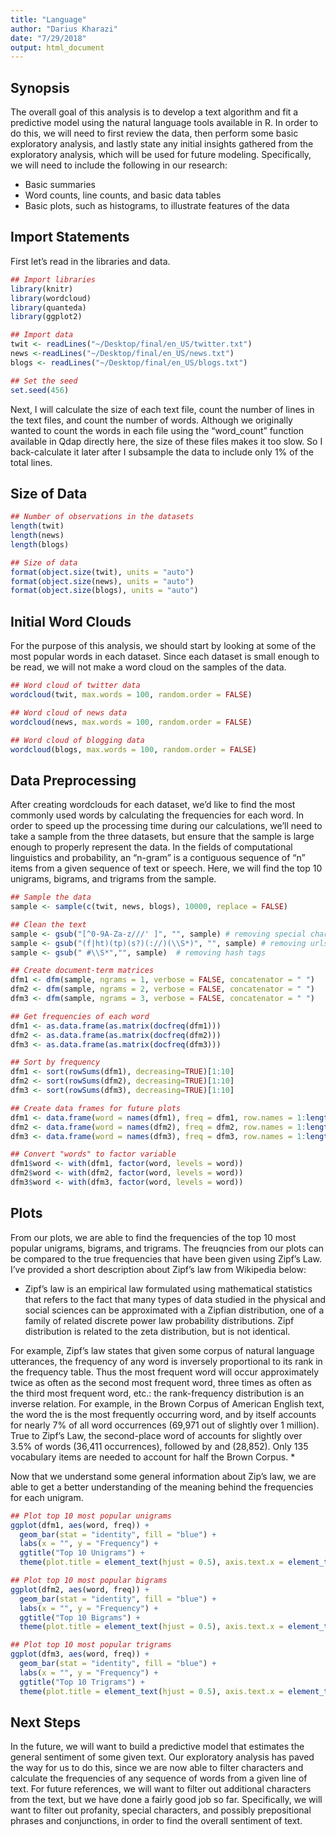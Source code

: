 ```yaml
---
title: "Language"
author: "Darius Kharazi"
date: "7/29/2018"
output: html_document
---
```


## Synopsis

The overall goal of this analysis is to develop a text algorithm and fit a predictive model using the natural language tools available in R. In order to do this, we will need to first review the data, then perform some basic exploratory analysis, and lastly state any initial insights gathered from the exploratory analysis, which will be used for future modeling. Specifically, we will need to include the following in our research:

- Basic summaries
- Word counts, line counts, and basic data tables
- Basic plots, such as histograms, to illustrate features of the data

## Import Statements

First let's read in the libraries and data.

```r
## Import libraries
library(knitr)
library(wordcloud)
library(quanteda)
library(ggplot2)

## Import data
twit <- readLines("~/Desktop/final/en_US/twitter.txt")
news <-readLines("~/Desktop/final/en_US/news.txt")
blogs <- readLines("~/Desktop/final/en_US/blogs.txt")

## Set the seed
set.seed(456)
```

Next, I will calculate the size of each text file, count the number of lines in the text files, and count the number of words. Although we originally wanted to count the words in each file using the "word_count" function available in Qdap directly here, the size of these files makes it too slow. So I back-calculate it later after I subsample the data to include only 1% of the total lines.

## Size of  Data

```r
## Number of observations in the datasets
length(twit)
length(news)
length(blogs)

## Size of data
format(object.size(twit), units = "auto")
format(object.size(news), units = "auto")
format(object.size(blogs), units = "auto")
```

## Initial Word Clouds

For the purpose of this analysis, we should start by looking at some of the most popular words in each dataset. Since each dataset is small enough to be read, we will not make a word cloud on the samples of the data.

```r
## Word cloud of twitter data
wordcloud(twit, max.words = 100, random.order = FALSE)

## Word cloud of news data
wordcloud(news, max.words = 100, random.order = FALSE)

## Word cloud of blogging data
wordcloud(blogs, max.words = 100, random.order = FALSE)
```

## Data Preprocessing

After creating wordclouds for each dataset, we'd like to find the most commonly used words by calculating the frequencies for each word. In order to speed up the processing time during our calculations, we'll need to take a sample from the three datasets, but ensure that the sample is large enough to properly represent the data. In the fields of computational linguistics and probability, an "n-gram" is a contiguous sequence of "n" items from a given sequence of text or speech. 
Here, we will find the top 10 unigrams, bigrams, and trigrams from the sample.

```r
## Sample the data
sample <- sample(c(twit, news, blogs), 10000, replace = FALSE)

## Clean the text
sample <- gsub("[^0-9A-Za-z///' ]", "", sample) # removing special characters
sample <- gsub("(f|ht)(tp)(s?)(://)(\\S*)", "", sample) # removing urls
sample <- gsub(" #\\S*","", sample)  # removing hash tags 

## Create document-term matrices
dfm1 <- dfm(sample, ngrams = 1, verbose = FALSE, concatenator = " ")
dfm2 <- dfm(sample, ngrams = 2, verbose = FALSE, concatenator = " ")
dfm3 <- dfm(sample, ngrams = 3, verbose = FALSE, concatenator = " ")

## Get frequencies of each word
dfm1 <- as.data.frame(as.matrix(docfreq(dfm1)))
dfm2 <- as.data.frame(as.matrix(docfreq(dfm2)))
dfm3 <- as.data.frame(as.matrix(docfreq(dfm3)))

## Sort by frequency
dfm1 <- sort(rowSums(dfm1), decreasing=TRUE)[1:10]
dfm2 <- sort(rowSums(dfm2), decreasing=TRUE)[1:10]
dfm3 <- sort(rowSums(dfm3), decreasing=TRUE)[1:10]

## Create data frames for future plots
dfm1 <- data.frame(word = names(dfm1), freq = dfm1, row.names = 1:length(dfm1))
dfm2 <- data.frame(word = names(dfm2), freq = dfm2, row.names = 1:length(dfm2))
dfm3 <- data.frame(word = names(dfm3), freq = dfm3, row.names = 1:length(dfm3))

## Convert "words" to factor variable
dfm1$word <- with(dfm1, factor(word, levels = word))
dfm2$word <- with(dfm2, factor(word, levels = word))
dfm3$word <- with(dfm3, factor(word, levels = word))
```

## Plots

From our plots, we are able to find the frequencies of the top 10 most popular unigrams, bigrams, and trigrams. The freuqncies from our plots can be compared to the true frequencies that have been given using Zipf's Law. I've provided a short description about Zipf's law from Wikipedia below:

* Zipf's law is an empirical law formulated using mathematical statistics that refers to the fact that many types of data studied in the physical and social sciences can be approximated with a Zipfian distribution, one of a family of related discrete power law probability distributions. Zipf distribution is related to the zeta distribution, but is not identical.

For example, Zipf's law states that given some corpus of natural language utterances, the frequency of any word is inversely proportional to its rank in the frequency table. Thus the most frequent word will occur approximately twice as often as the second most frequent word, three times as often as the third most frequent word, etc.: the rank-frequency distribution is an inverse relation. For example, in the Brown Corpus of American English text, the word the is the most frequently occurring word, and by itself accounts for nearly 7% of all word occurrences (69,971 out of slightly over 1 million). True to Zipf's Law, the second-place word of accounts for slightly over 3.5% of words (36,411 occurrences), followed by and (28,852). Only 135 vocabulary items are needed to account for half the Brown Corpus. *

Now that we understand some general information about Zip's law, we are able to get a better understanding of the meaning behind the frequencies for each unigram.

```r
## Plot top 10 most popular unigrams
ggplot(dfm1, aes(word, freq)) +
  geom_bar(stat = "identity", fill = "blue") + 
  labs(x = "", y = "Frequency") +
  ggtitle("Top 10 Unigrams") +
  theme(plot.title = element_text(hjust = 0.5), axis.text.x = element_text(angle = 45, hjust = 1))

## Plot top 10 most popular bigrams
ggplot(dfm2, aes(word, freq)) +
  geom_bar(stat = "identity", fill = "blue") + 
  labs(x = "", y = "Frequency") +
  ggtitle("Top 10 Bigrams") +
  theme(plot.title = element_text(hjust = 0.5), axis.text.x = element_text(angle = 45, hjust = 1))

## Plot top 10 most popular trigrams
ggplot(dfm3, aes(word, freq)) +
  geom_bar(stat = "identity", fill = "blue") + 
  labs(x = "", y = "Frequency") +
  ggtitle("Top 10 Trigrams") +
  theme(plot.title = element_text(hjust = 0.5), axis.text.x = element_text(angle = 45, hjust = 1))
```

## Next Steps

In the future, we will want to build a predictive model that estimates the general sentiment of some given text. Our exploratory analysis has paved the way for us to do this, since we are now able to filter characters and calculate the frequencies of any sequence of words from a given line of text. For future references, we will want to filter out additional characters from the text, but we have done a fairly good job so far. Specifically, we will want to filter out profanity, special characters, and possibly prepositional phrases and conjunctions, in order to find the overall sentiment of text.

